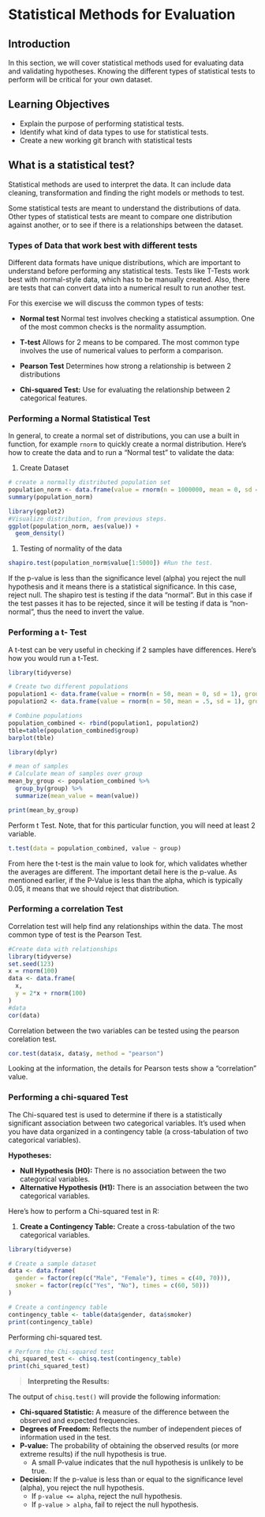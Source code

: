 # Statistical Methods for Evaluation

## Introduction

In this section, we will cover statistical methods used for evaluating data and validating hypotheses. Knowing the different types of statistical tests to perform will be critical for your own dataset.

## Learning Objectives

*   Explain the purpose of performing statistical tests.
*   Identify what kind of data types to use for statistical tests.
*   Create a new working git branch with statistical tests

## What is a statistical test?

Statistical methods are used to interpret the data. It can include data cleaning, transformation and finding the right models or methods to test.

Some statistical tests are meant to understand the distributions of data. Other types of statistical tests are meant to compare one distribution against another, or to see if there is a relationships between the dataset.

### Types of Data that work best with different tests

Different data formats have unique distributions, which are important to understand before performing any statistical tests. Tests like T-Tests work best with normal-style data, which has to be manually created. Also, there are tests that can convert data into a numerical result to run another test.

For this exercise we will discuss the common types of tests:

*   **Normal test** Normal test involves checking a statistical assumption. One of the most common checks is the normality assumption.
*   **T-test** Allows for 2 means to be compared. The most common type involves the use of numerical values to perform a comparison.
*   **Pearson Test** Determines how strong a relationship is between 2 distributions

*   **Chi-squared Test:** Use for evaluating the relationship between 2 categorical features.

### Performing a Normal Statistical Test

In general, to create a normal set of distributions, you can use a built in function, for example `rnorm` to quickly create a normal distribution. Here's how to create the data and to run a "Normal test" to validate the data:

1.  Create Dataset

```r
# create a normally distributed population set
population_norm <- data.frame(value = rnorm(n = 1000000, mean = 0, sd = 1))
summary(population_norm)
```

```r
library(ggplot2)
#Visualize distribution, from previous steps.
ggplot(population_norm, aes(value)) +
  geom_density()
```

1. Testing of normality of the data

```r
shapiro.test(population_norm$value[1:5000]) #Run the test.
```

If the p-value is less than the significance level (alpha) you reject the null hypothesis and it means there is a statistical significance. In this case, reject null. The shapiro test is testing if the data "normal". But in this case if the test passes it has to be rejected, since it will be testing if data is "non-normal", thus the need to invert the value.

### Performing a t- Test


A t-test can be very useful in checking if 2 samples have differences. Here's how you would run a t-Test.

```r
library(tidyverse)

# Create two different populations
population1 <- data.frame(value = rnorm(n = 50, mean = 0, sd = 1), group = "A")
population2 <- data.frame(value = rnorm(n = 50, mean = .5, sd = 1), group = "B")

# Combine populations
population_combined <- rbind(population1, population2)
tble=table(population_combined$group)
barplot(tble)
```

```r
library(dplyr)

# mean of samples
# Calculate mean of samples over group
mean_by_group <- population_combined %>%
  group_by(group) %>%
  summarize(mean_value = mean(value))

print(mean_by_group)
```

Perform t Test. Note, that for this particular function, you will need at least 2 variable.

```r
t.test(data = population_combined, value ~ group)
```

From here the t-test is the main value to look for, which validates whether the averages are different. The important detail here is the p-value. As mentioned earlier, if the P-Value is less than the alpha, which is typically 0.05, it means that we should reject that distribution.

### Performing a correlation Test


Correlation test will help find any relationships within the data. The most common type of test is the Pearson Test.

```r
#Create data with relationships
library(tidyverse)
set.seed(123)
x = rnorm(100)
data <- data.frame(
  x,
  y = 2*x + rnorm(100)
)
#data
cor(data)
```

Correlation between the two variables can be tested using the pearson corelation test.

```r
cor.test(data$x, data$y, method = "pearson")
```

Looking at the information, the details for Pearson tests show a "correlation" value.

### Performing a chi-squared Test



The Chi-squared test is used to determine if there is a statistically significant association between two categorical variables. It's used when you have data organized in a contingency table (a cross-tabulation of two categorical variables).

**Hypotheses:**

*   **Null Hypothesis (H0):** There is no association between the two categorical variables.
*   **Alternative Hypothesis (H1):** There is an association between the two categorical variables.

Here's how to perform a Chi-squared test in R:

1.  **Create a Contingency Table:** Create a cross-tabulation of the two categorical variables.

```r
library(tidyverse)

# Create a sample dataset 
data <- data.frame(
  gender = factor(rep(c("Male", "Female"), times = c(40, 70))),
  smoker = factor(rep(c("Yes", "No"), times = c(60, 50)))
)

# Create a contingency table
contingency_table <- table(data$gender, data$smoker)
print(contingency_table)
```

Performing chi-squared test.

```r
# Perform the Chi-squared test
chi_squared_test <- chisq.test(contingency_table)
print(chi_squared_test)
```

>**Interpreting the Results:**

The output of `chisq.test()` will provide the following information:

*   **Chi-squared Statistic:** A measure of the difference between the observed and expected frequencies.
*   **Degrees of Freedom:** Reflects the number of independent pieces of information used in the test.
*   **P-value:** The probability of obtaining the observed results (or more extreme results) if the null hypothesis is true.
    *   A small P-value indicates that the null hypothesis is unlikely to be true.
*   **Decision:** If the p-value is less than or equal to the significance level (alpha), you reject the null hypothesis.
    *   If `p-value <= alpha`, reject the null hypothesis.
    *   If `p-value > alpha`, fail to reject the null hypothesis.